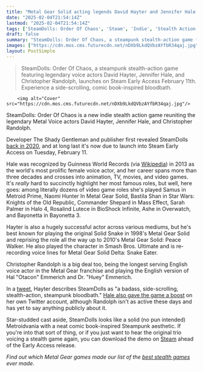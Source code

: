 ```yaml
---
title: "Metal Gear Solid acting legends David Hayter and Jennifer Hale team up in a new indie game that's 'a badass, side-scrolling, stealth-action, steampunk bloodbath'"
date: "2025-02-04T21:54:14Z"
lastmod: "2025-02-04T21:54:14Z"
tags: ['SteamDolls: Order Of Chaos', 'Steam', 'Indie', 'Stealth Action', 'Metroidvania', 'Steampunk']
draft: false
summary: "SteamDolls: Order Of Chaos, a steampunk stealth-action game featuring legendary voice actors David Hayter, Jennifer Hale, and Christopher Randolph, launches on Steam Early Access February 11th.  Experience a side-scrolling, comic book-inspired bloodbath."
images: ["https://cdn.mos.cms.futurecdn.net/nDXb9LkdQVbzAYfbR34qaj.jpg"]
layout: PostSimple
---
```

> SteamDolls: Order Of Chaos, a steampunk stealth-action game featuring legendary voice actors David Hayter, Jennifer Hale, and Christopher Randolph, launches on Steam Early Access February 11th.  Experience a side-scrolling, comic book-inspired bloodbath.


        <img alt="Cover" src="https://cdn.mos.cms.futurecdn.net/nDXb9LkdQVbzAYfbR34qaj.jpg"/>
        
SteamDolls: Order Of Chaos is a new indie stealth action game reuniting the legendary Metal Voice actors David Hayter, Jennifer Hale, and Christopher Randolph.

Developer The Shady Gentleman and publisher first revealed SteamDolls [back in 2020](https://www.youtube.com/watch?v=OTwvmenDK-U), and at long last it's now due to launch into Steam Early Access on Tuesday, February 11.

Hale was recognized by Guinness World Records (via [Wikipedia](https://en.wikipedia.org/wiki/Jennifer_Hale_filmography#cite_note-2)) in 2013 as the world's most prolific female voice actor, and her career spans more than three decades and crosses into animation, TV, movies, and video games. It's *really* hard to succinctly highlight her most famous roles, but well, here goes: among literally dozens of video game roles she's played Samus in Metroid Prime, Naomi Hunter In Metal Gear Solid, Bastila Shan in Star Wars: Knights of the Old Republic, Commander Shepard in Mass Effect, Sarah Palmer in Halo 4, Rosalind Lutece in BioShock Infinite, Ashe in Overwatch, and Bayonetta in Bayonetta 3.

Hayter is also a hugely successful actor across various mediums, but he's best known for playing the original Solid Snake in 1998's Metal Gear Solid and reprising the role all the way up to 2010's Metal Gear Solid: Peace Walker. He also played the character in Smash Bros. Ultimate and is re-recording voice lines for Metal Gear Solid Delta: Snake Eater.

Christopher Randolph is a big deal too, being the longest serving English voice actor in the Metal Gear franchise and playing the English version of Hal "Otacon" Emmerich and Dr. "Huey" Emmerich.

In a [tweet](https://x.com/DavidBHayter/status/1886869289267028043), Hayter describes SteamDolls as "a badass, side-scrolling, stealth-action, steampunk bloodbath." [Hale also gave the game a boost](https://x.com/jhaletweets/status/1886875016618500371) on her own Twitter account, although Randolph isn't as active these days and has yet to say anything publicly about it.

Star-studded cast aside, SteamDolls looks like a solid (no pun intended) Metroidvania with a neat comic book-inspired Steampunk aesthetic. If you're into that sort of thing, or if you just want to hear the original trio voicing a stealth game again, you can download the demo on [Steam](https://store.steampowered.com/app/1305260/SteamDolls__Order_Of_Chaos/) ahead of the Early Access release.

*Find out which Metal Gear games made our list of the *[<em>best stealth games</em>](https://www.gamesradar.com/best-stealth-games/)* ever made.*
        